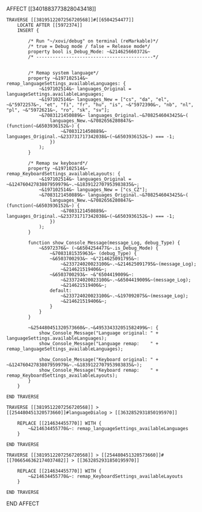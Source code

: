 AFFECT [[3401883773828043418]]

    TRAVERSE [[3819512207256720568]]#[[6504254477]]
        LOCATE AFTER [[5972374]]
        INSERT {

            /* Run "~/xovi/debug" on terminal (reMarkable)*/
            /* true = Debug mode / false = Release mode*/
            property bool is_Debug_Mode: ~&214625660372&~
            /* -------------------------------------------*/


            /* Remap system language*/
            property ~&197102514&~ remap_languageSettings_availableLanguages: {
                ~&197102514&~ languages_Original = languageSettings.availableLanguages;
                ~&197102514&~ languages_New = ["cs", "da", "el", ~&"5972257&~, "et", "fi", "fr", "hu", "is", ~&"5972390&~, "nb", "nl", "pl", ~&"5972621&~, "ro", "sk", "sv"];
                ~&7083121450889&~ languages_Original.~&7082546043425&~(
                    languages_New.~&7082656280847&~(function(~&6503936152&~) {
                        ~&7083121450889&~ languages_Original.~&233731717342038&~(~&6503936152&~) === -1;
                    })
                );
            }

            /* Remap sw keyboard*/
            property ~&197102514&~ remap_KeyboardSettings_availableLayouts: {
                ~&197102514&~ languages_Original = ~&12476042783807959979&~.~&1839122707953983835&~;
                ~&197102514&~ languages_New = ["cs_CZ"];
                ~&7083121450889&~ languages_Original.~&7082546043425&~(
                    languages_New.~&7082656280847&~(function(~&6503936152&~) {
                        ~&7083121450889&~ languages_Original.~&233731717342038&~(~&6503936152&~) === -1;
                    })
                );
            }

            function show_Console_Message(message_Log, debug_Type) {
                ~&5972376&~ (~&6504254477&~.is_Debug_Mode) {
                    ~&7083181535963&~ (debug_Type) {
                    ~&6503700293&~ ~&"214625091795&~:
                        ~&233724020023100&~.~&214625091795&~(message_Log);
                        ~&214621519406&~;
                    ~&6503700293&~ ~&"6504419009&~:
                        ~&233724020023100&~.~&6504419009&~(message_Log);
                        ~&214621519406&~;
                    default:
                        ~&233724020023100&~.~&197092075&~(message_Log);
                        ~&214621519406&~;
                    }
                }
            }

            ~&254480451320573660&~.~&495334332051582499&~: {
                show_Console_Message("Language original: " + languageSettings.availableLanguages);
                show_Console_Message("Language remap:    " + remap_languageSettings_availableLanguages);

                show_Console_Message("Keyboard original: " + ~&12476042783807959979&~.~&1839122707953983835&~);
                show_Console_Message("Keyboard remap:    " + remap_KeyboardSettings_availableLayouts);
            }
        }

    END TRAVERSE

    TRAVERSE [[3819512207256720568]] > [[254480451320573660]]#languageDialog > [[3632852931850195970]]

        REPLACE [[214634455770]] WITH {
            ~&214634455770&~: remap_languageSettings_availableLanguages
        }

    END TRAVERSE

    TRAVERSE [[3819512207256720568]] > [[254480451320573660]]#[[7066546362174037482]] > [[3632852931850195970]]

        REPLACE [[214634455770]] WITH {
            ~&214634455770&~: remap_KeyboardSettings_availableLayouts
        }

    END TRAVERSE

END AFFECT